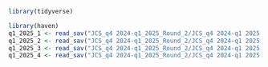 ```r
library(tidyverse)
```

```r
library(haven)
q1_2025_1 <- read_sav("JCS_q4 2024-q1_2025_Round_2/JCS_q4 2024-q1 2025 Round 2/JCS_Pub_Inst_Q4 2024-Q1 2025/MERGED COVER & SECTION Ee_qtr1_2025new_emplo.sav")
q1_2025_2 <- read_sav("JCS_q4 2024-q1_2025_Round_2/JCS_q4 2024-q1 2025 Round 2/JCS_Pub_Inst_Q4 2024-Q1 2025/MERGED COVER & SECTION F_q1_2025_newem_OccN.sav")
q1_2025_3 <- read_sav("JCS_q4 2024-q1_2025_Round_2/JCS_q4 2024-q1 2025 Round 2/JCS_Pub_Inst_Q4 2024-Q1 2025/MERGED COVER & SECTION Hd_qtr1_2025_new_sip.sav")
q1_2025_4 <- read_sav("JCS_q4 2024-q1_2025_Round_2/JCS_q4 2024-q1 2025 Round 2/JCS_Pub_Inst_Q4 2024-Q1 2025/MERGED COVER & SECTION Ie_qtr1_2025_exit_staff.sav")
```

```r

```
